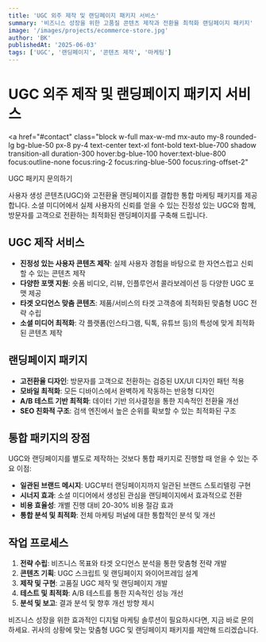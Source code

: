 ```yaml
---
title: 'UGC 외주 제작 및 랜딩페이지 패키지 서비스'
summary: '비즈니스 성장을 위한 고품질 콘텐츠 제작과 전환율 최적화 랜딩페이지 패키지'
image: '/images/projects/ecommerce-store.jpg'
author: 'BK'
publishedAt: '2025-06-03'
tags: ['UGC', '랜딩페이지', '콘텐츠 제작', '마케팅']
---
```


# UGC 외주 제작 및 랜딩페이지 패키지 서비스

<a
  href="#contact"
  class="block w-full max-w-md mx-auto my-8 rounded-lg bg-blue-50 px-8 py-4 text-center text-xl font-bold text-blue-700 shadow transition-all duration-300 hover:bg-blue-100 hover:text-blue-800 focus:outline-none focus:ring-2 focus:ring-blue-500 focus:ring-offset-2"
>
  <span class="text-blue-600">UGC 패키지</span> 문의하기
</a>

사용자 생성 콘텐츠(UGC)와 고전환율 랜딩페이지를 결합한 통합 마케팅 패키지를 제공합니다. 소셜 미디어에서 실제 사용자의 신뢰를 얻을 수 있는 진정성 있는 UGC와 함께, 방문자를 고객으로 전환하는 최적화된 랜딩페이지를 구축해 드립니다.

## UGC 제작 서비스

- **진정성 있는 사용자 콘텐츠 제작**: 실제 사용자 경험을 바탕으로 한 자연스럽고 신뢰할 수 있는 콘텐츠 제작
- **다양한 포맷 지원**: 숏폼 비디오, 리뷰, 인플루언서 콜라보레이션 등 다양한 UGC 포맷 제공
- **타겟 오디언스 맞춤 콘텐츠**: 제품/서비스의 타겟 고객층에 최적화된 맞춤형 UGC 전략 수립
- **소셜 미디어 최적화**: 각 플랫폼(인스타그램, 틱톡, 유튜브 등)의 특성에 맞게 최적화된 콘텐츠 제작

## 랜딩페이지 패키지

- **고전환율 디자인**: 방문자를 고객으로 전환하는 검증된 UX/UI 디자인 패턴 적용
- **모바일 최적화**: 모든 디바이스에서 완벽하게 작동하는 반응형 디자인
- **A/B 테스트 기반 최적화**: 데이터 기반 의사결정을 통한 지속적인 전환율 개선
- **SEO 친화적 구조**: 검색 엔진에서 높은 순위를 확보할 수 있는 최적화된 구조

## 통합 패키지의 장점

UGC와 랜딩페이지를 별도로 제작하는 것보다 통합 패키지로 진행할 때 얻을 수 있는 주요 이점:

- **일관된 브랜드 메시지**: UGC부터 랜딩페이지까지 일관된 브랜드 스토리텔링 구현
- **시너지 효과**: 소셜 미디어에서 생성된 관심을 랜딩페이지에서 효과적으로 전환
- **비용 효율성**: 개별 진행 대비 20-30% 비용 절감 효과
- **통합 분석 및 최적화**: 전체 마케팅 퍼널에 대한 통합적인 분석 및 개선

## 작업 프로세스

1. **전략 수립**: 비즈니스 목표와 타겟 오디언스 분석을 통한 맞춤형 전략 개발
2. **콘텐츠 기획**: UGC 스크립트 및 랜딩페이지 와이어프레임 설계
3. **제작 및 구현**: 고품질 UGC 제작 및 랜딩페이지 개발
4. **테스트 및 최적화**: A/B 테스트를 통한 지속적인 성능 개선
5. **분석 및 보고**: 결과 분석 및 향후 개선 방향 제시

비즈니스 성장을 위한 효과적인 디지털 마케팅 솔루션이 필요하시다면, 지금 바로 문의하세요. 귀사의 상황에 맞는 맞춤형 UGC 및 랜딩페이지 패키지를 제안해 드리겠습니다.
